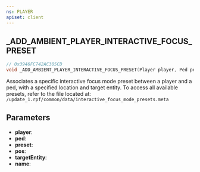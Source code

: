 ```yaml
---
ns: PLAYER
apiset: client
---
```

## _ADD_AMBIENT_PLAYER_INTERACTIVE_FOCUS_PRESET

```c
// 0x3946FC742AC305CD
void _ADD_AMBIENT_PLAYER_INTERACTIVE_FOCUS_PRESET(Player player, Ped ped, char* preset, Vector3 pos, Entity targetEntity, char* name);
```

Associates a specific interactive focus mode preset between a player and a ped, with a specified location and target entity.
To access all available presets, refer to the file located at: `/update_1.rpf/common/data/interactive_focus_mode_presets.meta`

## Parameters
* **player**:
* **ped**:
* **preset**:
* **pos**:
* **targetEntity**:
* **name**: